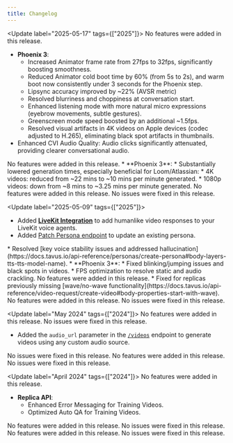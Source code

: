 ```yaml
---
title: Changelog
---
```

<Update label="2025-05-17" tags={["2025"]}>
<Tabs>
<Tab title="CVI">
<AccordionGroup>
<Accordion title="New Features" icon="plus-large">
No features were added in this release.
</Accordion>
<Accordion title="Enhancements" icon="wrench">
* **Phoenix 3**:
    * Increased Animator frame rate from 27fps to 32fps, significantly boosting smoothness.
    * Reduced Animator cold boot time by 60% (from 5s to 2s), and warm boot now consistently under 3 seconds for the Phoenix step.
    * Lipsync accuracy improved by ~22% (AVSR metric)
    * Resolved blurriness and choppiness at conversation start.
    * Enhanced listening mode with more natural micro expressions (eyebrow movements, subtle gestures).
    * Greenscreen mode speed boosted by an additional ~1.5fps.
    * Resolved visual artifacts in 4K videos on Apple devices (codec adjusted to H.265), eliminating black spot artifacts in thumbnails.
* Enhanced CVI Audio Quality: Audio clicks significantly attenuated, providing clearer conversational audio.
</Accordion>
</AccordionGroup>
</Tab>
<Tab title="Video Generation">
<AccordionGroup>
<Accordion title="New Features" icon="plus-large">
No features were added in this release.
</Accordion>
<Accordion title="Enhancements" icon="wrench">
* **Phoenix 3**:
    * Substantially lowered generation times, especially beneficial for Loom/Atlassian:
        * 4K videos: reduced from ~22 mins to ~10 mins per minute generated.
        * 1080p videos: down from ~8 mins to ~3.25 mins per minute generated.
</Accordion>
</AccordionGroup>
</Tab>
<Tab title="Lipsync">
<AccordionGroup>
<Accordion title="New Features" icon="plus-large">
No features were added in this release.
</Accordion>
<Accordion title="Enhancements" icon="wrench">
No issues were fixed in this release.
</Accordion>
</AccordionGroup>
</Tab>
</Tabs>
</Update>

<Update label="2025-05-09" tags={["2025"]}>
<Tabs>
<Tab title="CVI">
<AccordionGroup>
<Accordion title="New Features" icon="plus-large">
* Added [**LiveKit Integration**](https://www.tavus.io/post/building-real-time-ai-video-agents-with-livekit-and-tavus) to add humanlike video responses to your LiveKit voice agents.
* Added [Patch Persona endpoint](https://docs.tavus.io/api-reference/personas/patch-persona) to update an existing persona.
</Accordion>
<Accordion title="Enhancements" icon="wrench">
* Resolved [key voice stability issues and addressed hallucination](https://docs.tavus.io/api-reference/personas/create-persona#body-layers-tts-tts-model-name).
* **Phoenix 3**:
    * Fixed blinking/jumping issues and black spots in videos.
    * FPS optimization to resolve static and audio crackling.
</Accordion>
</AccordionGroup>
</Tab>
<Tab title="Video Generation">
<AccordionGroup>
<Accordion title="New Features" icon="plus-large">
No features were added in this release.
</Accordion>
<Accordion title="Enhancements" icon="wrench">
* Fixed for replicas previously missing [wave/no-wave functionality](https://docs.tavus.io/api-reference/video-request/create-video#body-properties-start-with-wave). 
</Accordion>
</AccordionGroup>
</Tab>
<Tab title="Lipsync">
<AccordionGroup>
<Accordion title="New Features" icon="plus-large">
No features were added in this release.
</Accordion>
<Accordion title="Enhancements" icon="wrench">
No issues were fixed in this release.
</Accordion>
</AccordionGroup>
</Tab>
</Tabs>
</Update>

<Update label="May 2024" tags={["2024"]}>
<Tabs>
<Tab title="CVI">
<AccordionGroup>
<Accordion title="New Features" icon="plus-large">
No features were added in this release.
</Accordion>
<Accordion title="Enhancements" icon="wrench">
No issues were fixed in this release.
</Accordion>
</AccordionGroup>
</Tab>
<Tab title="Video Generation">
<AccordionGroup>
<Accordion title="New Features" icon="plus-large">
* Added the `audio_url` parameter in the [`/videos`](https://docs.tavus.io/api-reference/video-request/create-video#generate-from-audio-file) endpoint to generate videos using any custom audio source.
</Accordion>
<Accordion title="Enhancements" icon="wrench">
No issues were fixed in this release.
</Accordion>
</AccordionGroup>
</Tab>
<Tab title="Lipsync">
<AccordionGroup>
<Accordion title="New Features" icon="plus-large">
No features were added in this release.
</Accordion>
<Accordion title="Enhancements" icon="wrench">
No issues were fixed in this release.
</Accordion>
</AccordionGroup>
</Tab>
</Tabs>
</Update>

<Update label="April 2024" tags={["2024"]}>
<Tabs>
<Tab title="CVI">
<AccordionGroup>
<Accordion title="New Features" icon="plus-large">
No features were added in this release.
</Accordion>
<Accordion title="Enhancements" icon="wrench">
* **Replica API**:
    * Enhanced Error Messaging for Training Videos.
    * Optimized Auto QA for Training Videos.
</Accordion>
</AccordionGroup>
</Tab>
<Tab title="Video Generation">
<AccordionGroup>
<Accordion title="New Features" icon="plus-large">
No features were added in this release.
</Accordion>
<Accordion title="Enhancements" icon="wrench">
No issues were fixed in this release.
</Accordion>
</AccordionGroup>
</Tab>
<Tab title="Lipsync">
<AccordionGroup>
<Accordion title="New Features" icon="plus-large">
No features were added in this release.
</Accordion>
<Accordion title="Enhancements" icon="wrench">
No issues were fixed in this release.
</Accordion>
</AccordionGroup>
</Tab>
</Tabs>
</Update>